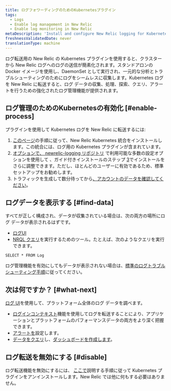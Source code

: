 ```yaml
---
title: ログフォワーディングのためのKubernetesプラグイン
tags:
  - Logs
  - Enable log management in New Relic
  - Enable log monitoring in New Relic
metaDescription: 'Install and configure New Relic logging for Kubernetes, so you can use enhanced log management capabilities.'
freshnessValidatedDate: never
translationType: machine
---
```


ログ転送用の New Relic の Kubernetes プラグインを使用すると、クラスターから New Relic ログへのログの送信が簡素化されます。スタンドアロンの Docker イメージを使用し、DaemonSet として実行され、一元的な分析とトラブルシューティングのためにログをシームレスに収集します。Kubernetes ログを New Relic に転送すると、ログ データの収集、処理、探索、クエリ、アラートを行うための強化されたログ管理機能が提供されます。

## ログ管理のためのKubernetesの有効化 [#enable-process]

プラグインを使用して Kubernetes ログを New Relic に転送するには:

1. [このページ](/docs/kubernetes-pixie/kubernetes-integration/installation/kubernetes-integration-install-configure/)の手順に従って、New Relic Kubernetes 統合をインストールします。この統合には、ログ用の Kubernetes プラグインが含まれています。
2. [オプションで、 newrelic-logging リポジトリ](https://github.com/newrelic/helm-charts/tree/master/charts/newrelic-logging#configuration) で利用可能な多数の設定オプションを使用して 、ガイド付きインストールのステップ [3](/docs/kubernetes-pixie/kubernetes-integration/installation/kubernetes-integration-install-configure/#kubernetes-install-navigation)でインストールをさらに調整できます。ただし、ほとんどのユーザーに有効であるため、標準セットアップをお勧めします。
3. トラフィックを生成して数分待ってから[、アカウントのデータを確認してください](#find-data)。

<InstallFeedback/>

## ログデータを表示する [#find-data]

すべてが正しく構成され、データが収集されている場合は、次の両方の場所にログ データが表示されるはずです。

* [ログUI](https://one.newrelic.com/launcher/logger.log-launcher)
* [NRQL クエリ](/docs/chart-builder/use-chart-builder/choose-data/use-advanced-nrql-mode-specify-data)を実行するためのツール。たとえば、次のようなクエリを実行できます。

```
SELECT * FROM Log
```

ログ管理機能を有効にしてもデータが表示されない場合は、[標準のログトラブルシューティング手順](/docs/logs/log-management/troubleshooting/no-log-data-appears-ui/)に従ってください。

## 次は何ですか？ [#what-next]

[ログ UI](/docs/logs/log-management/ui-data/use-logs-ui/)を使用して、プラットフォーム全体のログ データを調べます。

* [ログインコンテキスト](/docs/logs/enable-log-management-new-relic/configure-logs-context/configure-logs-context-apm-agents/)機能を使用してログを転送することにより、アプリケーションとプラットフォームのパフォーマンスデータの両方をより深く把握できます。
* [アラートを](/docs/alerts-applied-intelligence/new-relic-alerts/alert-conditions/create-alert-conditions/)設定します。
* [データをクエリ](/docs/query-your-data/explore-query-data/get-started/introduction-querying-new-relic-data/)し、[ダッシュボードを作成します](/docs/query-your-data/explore-query-data/dashboards/introduction-dashboards/)。

## ログ転送を無効にする [#disable]

ログ転送機能を無効にするには、 [ここで](/docs/kubernetes-pixie/kubernetes-integration/uninstall-kubernetes/)説明する手順に従って Kubernetes プラグインをアンインストールします。New Relic では他に何もする必要はありません。